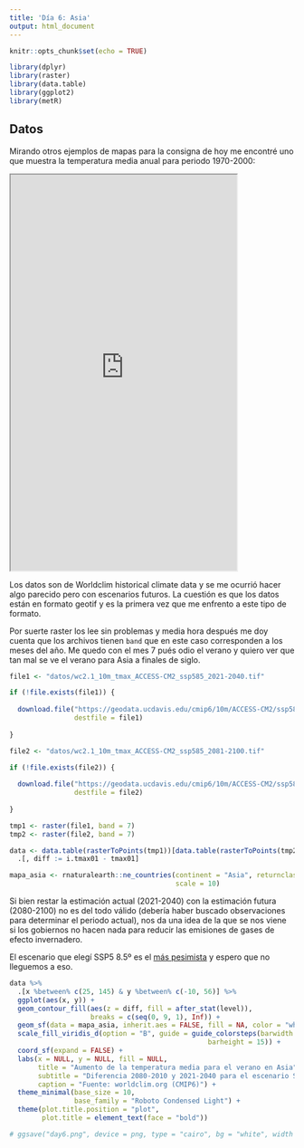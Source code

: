 ```yaml
---
title: 'Día 6: Asia'
output: html_document
---
```


```r
knitr::opts_chunk$set(echo = TRUE)

library(dplyr)
library(raster)
library(data.table)
library(ggplot2)
library(metR)
```

## Datos

Mirando otros ejemplos de mapas para la consigna de hoy me encontré uno que muestra la temperatura media anual para periodo 1970-2000:

<iframe src="https://mastodon.social/@ClareEGordon/111363196351956930/embed" width="400" height="700" allowfullscreen="allowfullscreen" sandbox="allow-scripts allow-same-origin allow-popups allow-popups-to-escape-sandbox allow-forms"></iframe>

Los datos son de Worldclim historical climate data y se me ocurrió hacer algo parecido pero con escenarios futuros. La cuestión es que los datos están en formato geotif y es la primera vez que me enfrento a este tipo de formato. 

Por suerte raster los lee sin problemas y media hora después me doy cuenta que los archivos tienen `band` que en este caso corresponden a los meses del año. Me quedo con el mes 7 pués odio el verano y quiero ver que tan mal se ve el verano para Asia a finales de siglo.

```r
file1 <- "datos/wc2.1_10m_tmax_ACCESS-CM2_ssp585_2021-2040.tif"

if (!file.exists(file1)) {
  
  download.file("https://geodata.ucdavis.edu/cmip6/10m/ACCESS-CM2/ssp585/wc2.1_10m_tmax_ACCESS-CM2_ssp585_2021-2040.tif",
                destfile = file1)
  
}

file2 <- "datos/wc2.1_10m_tmax_ACCESS-CM2_ssp585_2081-2100.tif"

if (!file.exists(file2)) {
  
  download.file("https://geodata.ucdavis.edu/cmip6/10m/ACCESS-CM2/ssp585/wc2.1_10m_tmax_ACCESS-CM2_ssp585_2081-2100.tif",
                destfile = file2)
  
}

tmp1 <- raster(file1, band = 7)
tmp2 <- raster(file2, band = 7)

data <- data.table(rasterToPoints(tmp1))[data.table(rasterToPoints(tmp2)), on = c("x", "y")] %>% 
  .[, diff := i.tmax01 - tmax01]

mapa_asia <- rnaturalearth::ne_countries(continent = "Asia", returnclass = "sf",
                                         scale = 10)
```


Si bien restar la estimación actual (2021-2040) con la estimación futura (2080-2100) no es del todo válido (debería haber buscado observaciones para determinar el periodo actual), nos da una idea de la que se nos viene si los gobiernos no hacen nada para reducir las emisiones de gases de efecto invernadero. 

El escenario que elegí SSP5 8.5º es el [más pesimista](https://www.carbonbrief.org/explainer-the-high-emissions-rcp8-5-global-warming-scenario/) y espero que no lleguemos a eso.

```r
data %>%
  .[x %between% c(25, 145) & y %between% c(-10, 56)] %>%
  ggplot(aes(x, y)) +
  geom_contour_fill(aes(z = diff, fill = after_stat(level)), 
                    breaks = c(seq(0, 9, 1), Inf)) +
  geom_sf(data = mapa_asia, inherit.aes = FALSE, fill = NA, color = "white") +
  scale_fill_viridis_d(option = "B", guide = guide_colorsteps(barwidth = 0.5,
                                                 barheight = 15)) +
  coord_sf(expand = FALSE) +
  labs(x = NULL, y = NULL, fill = NULL,
       title = "Aumento de la temperatura media para el verano en Asia",
       subtitle = "Diferencia 2080-2010 y 2021-2040 para el escenario SSP5-8.5º",
       caption = "Fuente: worldclim.org (CMIP6)") +
  theme_minimal(base_size = 10,
                base_family = "Roboto Condensed Light") +
  theme(plot.title.position = "plot",
        plot.title = element_text(face = "bold"))

# ggsave("day6.png", device = png, type = "cairo", bg = "white", width = 20, height = 13, units = "cm", dpi = 150)
```

